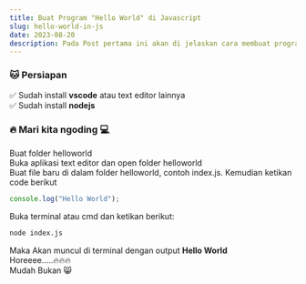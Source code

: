 ```yaml
---
title: Buat Program "Hello World" di Javascript
slug: hello-world-in-js
date: 2023-08-20
description: Pada Post pertama ini akan di jelaskan cara membuat program "hello world" di javascript
---
```


### 🐱 Persiapan

✅ Sudah install **vscode** atau text editor lainnya\
✅ Sudah install **nodejs**

### 🔥 Mari kita ngoding 💻

Buat folder helloworld\
Buka aplikasi text editor dan open folder helloworld\
Buat file baru di dalam folder helloworld, contoh index.js. Kemudian ketikan code berikut

```javascript
console.log("Hello World");
```

Buka terminal atau cmd dan ketikan berikut:

```bash
node index.js
```

Maka Akan muncul di terminal dengan output **Hello World**\
Horeeee.....🔥🔥🔥\
Mudah Bukan 😸
